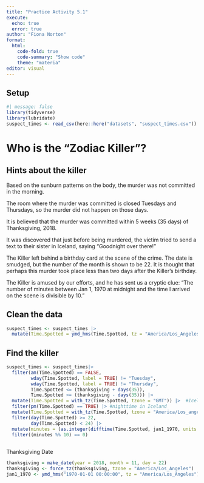 ```yaml
---
title: "Practice Activity 5.1"
execute:
  echo: true
  error: true 
author: "Fiona Norton"
format: 
  html: 
    code-fold: true
    code-summary: "Show code"
    theme: "materia"
editor: visual
---
```


## Setup 

```r
#| message: false
library(tidyverse)
library(lubridate)
suspect_times <- read_csv(here::here("datasets", "suspect_times.csv"))
```

# Who is the "Zodiac Killer"? 

## Hints about the killer

Based on the sunburn patterns on the body, the murder was not committed in the morning.

The room where the murder was committed is closed Tuesdays and Thursdays, so the murder did not happen on those days.

It is believed that the murder was committed within 5 weeks (35 days) of Thanksgiving, 2018.

It was discovered that just before being murdered, the victim tried to send a text to their sister in Iceland, saying “Goodnight over there!”

The Killer left behind a birthday card at the scene of the crime. The date is smudged, but the number of the month is shown to be 22. It is thought that perhaps this murder took place less than two days after the Killer’s birthday.

The Killer is amused by our efforts, and he has sent us a cryptic clue: “The number of minutes between Jan 1, 1970 at midnight and the time I arrived on the scene is divisible by 10.”

## Clean the data 

```r
suspect_times <- suspect_times |> 
  mutate(Time.Spotted = ymd_hms(Time.Spotted, tz = "America/Los_Angeles")) 
```

## Find the killer

```r
suspect_times <- suspect_times|> 
  filter(am(Time.Spotted) == FALSE,
         wday(Time.Spotted, label = TRUE) != "Tuesday",
         wday(Time.Spotted, label = TRUE) != "Thursday",
         Time.Spotted <= (thanksgiving + days(35)),
         Time.Spotted >= (thanksgiving - days(35))) |> 
  mutate(Time.Spotted = with_tz(Time.Spotted, tzone = "GMT")) |>  #Iceland time
  filter(pm(Time.Spotted) == TRUE) |> #nighttime in Iceland
  mutate(Time.Spotted = with_tz(Time.Spotted, tzone = "America/Los_angeles")) |> 
  filter(day(Time.Spotted) >= 22,
         day(Time.Spotted) < 24) |> 
  mutate(minutes = (as.integer(difftime(Time.Spotted, jan1_1970, units = "mins") ))) |> 
  filter((minutes %% 10) == 0)
  
```

Thanksgiving Date 

```r
thanksgiving = make_date(year = 2018, month = 11, day = 22)
thanksgiving <- force_tz(thanksgiving, tzone = "America/Los_Angeles")
jan1_1970 <- ymd_hms("1970-01-01 00:00:00", tz = "America/Los_Angeles")

```


